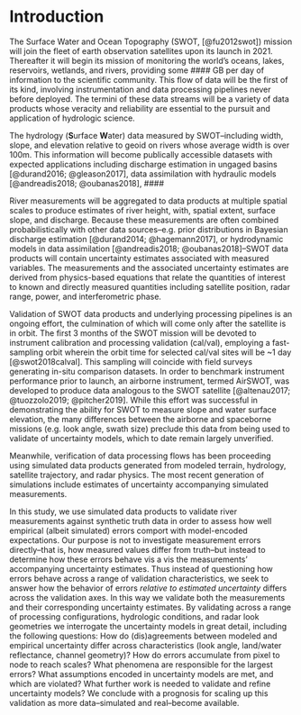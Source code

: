 # Introduction

The Surface Water and Ocean Topography (SWOT, [@fu2012swot]) mission will join the fleet of earth observation satellites upon its launch in 2021. Thereafter it will begin its mission of monitoring the world's oceans, lakes, reservoirs, wetlands, and rivers, providing some #### GB per day of information to the scientific community. This flow of data will be the first of its kind, involving instrumentation and data processing pipelines never before deployed. The termini of these data streams will be a variety of data products whose veracity and reliability are essential to the pursuit and application of hydrologic science.


The hydrology (**S**urface **W**ater) data measured by SWOT--including width, slope, and elevation relative to geoid on rivers whose average width is over 100m. This information will become publically accessible datasets with expected applications including discharge estimation in ungaged basins [@durand2016; @gleason2017], data assimilation with hydraulic models [@andreadis2018; @oubanas2018], ####

River measurements will be aggregated to data products at multiple spatial scales to produce estimates of river height, with, spatial extent, surface slope, and discharge. Because these measurements are often combined probabilistically with other data sources--e.g. prior distributions in Bayesian discharge estimation [@durand2014; @hagemann2017], or hydrodynamic models in data assimilation [@andreadis2018; @oubanas2018]--SWOT data products will contain uncertainty estimates associated with measured variables. The measurements and the associated uncertainty estimates are derived from physics-based equations that relate the quantities of interest to known and directly measured quantities including satellite position, radar range, power, and interferometric phase. 

Validation of SWOT data products and underlying processing pipelines is an ongoing effort, the culmination of which will come only after the satellite is in orbit. The first 3 months of the SWOT mission will be devoted to instrument calibration and processing validation (cal/val), employing a fast-sampling orbit wherein the orbit time for selected cal/val sites will be ~1 day [@swot2018calval]. This sampling will coincide with field surveys generating in-situ comparison datasets. In order to benchmark instrument performance prior to launch, an airborne instrument, termed AirSWOT, was developed to produce data analogous to the SWOT satellite [@altenau2017; @tuozzolo2019; @pitcher2019]. While this effort was successful in demonstrating the ability for SWOT to measure slope and water surface elevation, the many differences between the airborne and spaceborne missions (e.g. look angle, swath size) preclude this data from being used to validate of uncertainty models, which to date remain largely unverified. 

Meanwhile, verification of data processing flows has been proceeding using simulated data products generated from modeled terrain, hydrology, satellite trajectory, and radar physics. The most recent generation of simulations include estimates of uncertainty accompanying simulated measurements. 


In this study, we use simulated data products to validate river measurements against synthetic truth data in order to assess how well empirical (albeit simulated) errors comport with model-encoded expectations. Our purpose is not to investigate measurement errors directly--that is, how measured values differ from truth--but instead to determine how these errors behave vis a vis the measurements' accompanying uncertainty estimates. Thus instead of questioning how errors behave across a range of validation characteristics, we seek to answer how the behavior of errors *relative to estimated uncertainty* differs across the validation axes. In this way we validate both the measurements and their corresponding uncertainty estimates. By validating across a range of processing configurations, hydrologic conditions, and radar look geometries we interrogate the uncertainty models in great detail, including the following questions: How do (dis)agreements between modeled and empirical uncertainty differ across characteristics (look angle, land/water reflectance, channel geometry)? How do errors accumulate from pixel to node to reach scales? What phenomena are responsible for the largest errors? What assumptions encoded in uncertainty models are met, and which are violated? What further work is needed to validate and refine uncertainty models? We conclude with a prognosis for scaling up this validation as more data--simulated and real--become available. 


